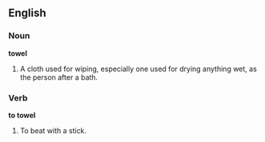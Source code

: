 ==English==

===Noun===

'''towel'''

#A cloth used for wiping, especially one used for drying anything wet, as the person after a bath.

===Verb===

'''to towel'''

#To beat with a stick.